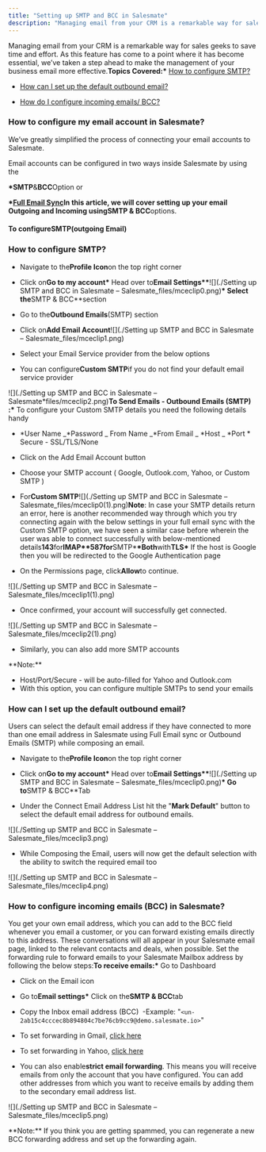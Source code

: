 ```yaml
---
title: "Setting up SMTP and BCC in Salesmate"
description: "Managing email from your CRM is a remarkable way for sales geeks to save time and effort. As this feature has come to a point where it has become esse..."
---
```


Managing email from your CRM is a remarkable way for sales geeks to save time and effort. As this feature has come to a point where it has become essential, we’ve taken a step ahead to make the management of your business email more effective.**Topics Covered:\*** [How to configure SMTP?](https://support.salesmate.io/hc/en-us/articles/214088269-Setting-up-SMTP-and-BCC-in-Salesmate#h_01GHGG44D0D3MWJH7JZHAGJ39J)

- [How can I set up the default outbound email?](https://support.salesmate.io/hc/en-us/articles/214088269-Setting-up-SMTP-and-BCC-in-Salesmate#h_01GHGG4HZ3VYCTJJVQZMCSSWWX)

- [How do I configure incoming emails/ BCC?](https://support.salesmate.io/hc/en-us/articles/214088269-Setting-up-SMTP-and-BCC-in-Salesmate#h_01GHGG60RV7MM1Y73QW6MNHC1A)

### How to configure my email account in Salesmate?

We’ve greatly simplified the process of connecting your email accounts to Salesmate.

Email accounts can be configured in two ways inside Salesmate by using the

**\*SMTP**&**BCC**Option or

**\*[Full Email Sync](https://support.salesmate.io/hc/en-us/articles/115000665965-Full-Email-Sync)**In this article, we will cover setting up your email Outgoing and Incoming using**SMTP & BCC**options.

#### To configure**SMTP**(outgoing Email)

### How to configure SMTP?

- Navigate to the**Profile Icon**on the top right corner

- Click on**Go to my account\*** Head over to**Email Settings\*\***![](./Setting up SMTP and BCC in Salesmate – Salesmate_files/mceclip0.png)**\* Select the**SMTP & BCC\*\*section

- Go to the**Outbound Emails**(SMTP) section

- Click on**Add Email Account**![](./Setting up SMTP and BCC in Salesmate – Salesmate_files/mceclip1.png)

- Select your Email Service provider from the below options

- You can configure**Custom SMTP**if you do not find your default email service provider

![](./Setting up SMTP and BCC in Salesmate – Salesmate\*files/mceclip2.png)**To Send Emails - Outbound Emails (SMTP) :\*** To configure your Custom SMTP details you need the following details handy

- \*User Name
  _\*Password
  _ From Name
  _\*From Email
  _ \*Host
  \_ \*Port \* Secure - SSL/TLS/None

- Click on the Add Email Account button

- Choose your SMTP account ( Google, Outlook.com, Yahoo, or Custom SMTP )

- For**Custom SMTP**![](./Setting up SMTP and BCC in Salesmate – Salesmate_files/mceclip0(1).png)**Note**: In case your SMTP details return an error, here is another recommended way through which you try connecting again with the below settings in your full email sync with the Custom SMTP option, we have seen a similar case before wherein the user was able to connect successfully with below-mentioned details**143**for**IMAP\*\***587**for**SMTP\***\*Both**with**TLS\*** If the host is Google then you will be redirected to the Google Authentication page

- On the Permissions page, click**Allow**to continue.

![](./Setting up SMTP and BCC in Salesmate – Salesmate_files/mceclip1(1).png)

- Once confirmed, your account will successfully get connected.

![](./Setting up SMTP and BCC in Salesmate – Salesmate_files/mceclip2(1).png)

- Similarly, you can also add more SMTP accounts

<Note>
**Note:**

- Host/Port/Secure - will be auto-filled for Yahoo and Outlook.com
- With this option, you can configure multiple SMTPs to send your emails

</Note>

### How can I set up the default outbound email?

Users can select the default email address if they have connected to more than one email address in Salesmate using Full Email sync or Outbound Emails (SMTP) while composing an email.

- Navigate to the**Profile Icon**on the top right corner

- Click on**Go to my account\*** Head over to**Email Settings\*\***![](./Setting up SMTP and BCC in Salesmate – Salesmate_files/mceclip0.png)**\* Go to**SMTP & BCC\*\*Tab

- Under the Connect Email Address List hit the "**Mark Default**" button to select the default email address for outbound emails.

![](./Setting up SMTP and BCC in Salesmate – Salesmate_files/mceclip3.png)

- While Composing the Email, users will now get the default selection with the ability to switch the required email too

![](./Setting up SMTP and BCC in Salesmate – Salesmate_files/mceclip4.png)

### How to configure incoming emails (BCC) in Salesmate?

You get your own email address, which you can add to the BCC field whenever you email a customer, or you can forward existing emails directly to this address. These conversations will all appear in your Salesmate email page, linked to the relevant contacts and deals, when possible. Set the forwarding rule to forward emails to your Salesmate Mailbox address by following the below steps:**To receive emails:\*** Go to Dashboard

- Click on the Email icon

- Go to**Email settings\*** Click on the**SMTP & BCC**tab

- Copy the Inbox email address (BCC)  -Example: "`<un-2ab15c4cccec8b894804c7be76cb9cc9@demo.salesmate.io>`"

- To set forwarding in Gmail, [click here](https://support.google.com/mail/answer/10957?hl=en)

- To set forwarding in Yahoo, [click here](https://help.yahoo.com/kb/SLN22028.html)

- You can also enable**strict email forwarding**. This means you will receive emails from only the account that you have configured. You can add other addresses from which you want to receive emails by adding them to the secondary email address list.

![](./Setting up SMTP and BCC in Salesmate – Salesmate_files/mceclip5.png)

<Note>
  **Note:** If you think you are getting spammed, you can regenerate a new BCC
  forwarding address and set up the forwarding again.
</Note>
